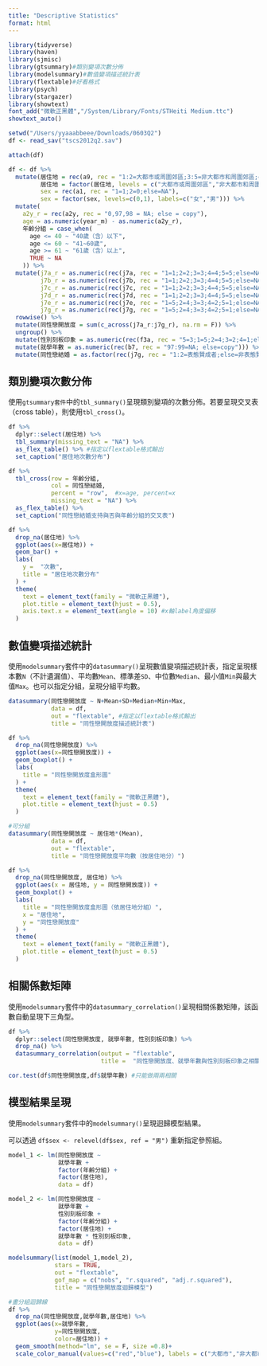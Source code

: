 ```yaml
---
title: "Descriptive Statistics"
format: html
---
```


```r
library(tidyverse)
library(haven)
library(sjmisc)
library(gtsummary)#類別變項次數分佈
library(modelsummary)#數值變項描述統計表
library(flextable)#好看格式
library(psych)
library(stargazer)
library(showtext)
font_add("微軟正黑體","/System/Library/Fonts/STHeiti Medium.ttc")
showtext_auto()

setwd("/Users/yyaaabbeee/Downloads/0603Q2")
df <- read_sav("tscs2012q2.sav")

attach(df)

df <- df %>%
  mutate(居住地 = rec(a9, rec = "1:2=大都市或周圍郊區;3:5=非大都市和周圍郊區;else=NA"),
         居住地 = factor(居住地, levels = c("大都市或周圍郊區","非大都市和周圍郊區")),
         sex = rec(a1, rec = "1=1;2=0;else=NA"),
         sex = factor(sex, levels=c(0,1), labels=c("女","男"))) %>%
  mutate(
    a2y_r = rec(a2y, rec = "0,97,98 = NA; else = copy"),
    age = as.numeric(year_m) - as.numeric(a2y_r),
    年齡分組 = case_when(
      age <= 40 ~ "40歲（含）以下",
      age <= 60 ~ "41~60歲",
      age >= 61 ~ "61歲（含）以上",
      TRUE ~ NA
    )) %>%
  mutate(j7a_r = as.numeric(rec(j7a, rec = "1=1;2=2;3=3;4=4;5=5;else=NA")),
         j7b_r = as.numeric(rec(j7b, rec = "1=1;2=2;3=3;4=4;5=5;else=NA")),
         j7c_r = as.numeric(rec(j7c, rec = "1=1;2=2;3=3;4=4;5=5;else=NA")),
         j7d_r = as.numeric(rec(j7d, rec = "1=1;2=2;3=3;4=4;5=5;else=NA")),
         j7e_r = as.numeric(rec(j7e, rec = "1=5;2=4;3=3;4=2;5=1;else=NA")),
         j7g_r = as.numeric(rec(j7g, rec = "1=5;2=4;3=3;4=2;5=1;else=NA"))) %>%
  rowwise() %>%
  mutate(同性戀開放度 = sum(c_across(j7a_r:j7g_r), na.rm = F)) %>%
  ungroup() %>%
  mutate(性別刻板印象 = as.numeric(rec(f3a, rec = "5=3;1=5;2=4;3=2;4=1;else=NA"))) %>%
  mutate(就學年數 = as.numeric(rec(b7, rec = "97:99=NA; else=copy"))) %>%
  mutate(同性戀結婚 = as.factor(rec(j7g, rec = "1:2=表態贊成者;else=非表態贊成者")))
```

## 類別變項次數分佈

使用`gtsummary套件`中的`tbl_summary()`呈現類別變項的次數分佈。若要呈現交叉表（cross table），則使用`tbl_cross()`。

```r
df %>%
  dplyr::select(居住地) %>%
  tbl_summary(missing_text = "NA") %>%
  as_flex_table() %>% #指定以flextable格式輸出
  set_caption("居住地次數分布")

df %>%
  tbl_cross(row = 年齡分組,
            col = 同性戀結婚,
            percent = "row",  #x=age, percent=x
            missing_text = "NA") %>%
  as_flex_table() %>%
  set_caption("同性戀結婚支持與否與年齡分組的交叉表")

df %>%
  drop_na(居住地) %>%
  ggplot(aes(x=居住地)) +
  geom_bar() +
  labs(
    y =  "次數",
    title = "居住地次數分布"
  ) +
  theme(
    text = element_text(family = "微軟正黑體"),
    plot.title = element_text(hjust = 0.5),
    axis.text.x = element_text(angle = 10) #x軸label角度偏移
  )
```

## 數值變項描述統計

使用`modelsummary`套件中的`datasummary()`呈現數值變項描述統計表，指定呈現樣本數`N`（不計遺漏值）、平均數`Mean`、標準差`SD`、中位數`Median`、最小值`Min`與最大值`Max`。也可以指定分組，呈現分組平均數。

```r
datasummary(同性戀開放度 ~ N+Mean+SD+Median+Min+Max,
            data = df,
            out = "flextable", #指定以flextable格式輸出
            title = "同性戀開放度描述統計表")

df %>%
  drop_na(同性戀開放度) %>%
  ggplot(aes(x=同性戀開放度)) +
  geom_boxplot() +
  labs(
    title = "同性戀開放度盒形圖"
  ) +
  theme(
    text = element_text(family = "微軟正黑體"),
    plot.title = element_text(hjust = 0.5)
  )

#可分組
datasummary(同性戀開放度 ~ 居住地*(Mean),
            data = df,
            out = "flextable",
            title = "同性戀開放度平均數（按居住地分）")

df %>%
  drop_na(同性戀開放度, 居住地) %>%
  ggplot(aes(x = 居住地, y = 同性戀開放度)) +
  geom_boxplot() +
  labs(
    title = "同性戀開放度盒形圖（依居住地分組）",
    x = "居住地",
    y = "同性戀開放度"
  ) +
  theme(
    text = element_text(family = "微軟正黑體"),
    plot.title = element_text(hjust = 0.5)
  )
```

## 相關係數矩陣

使用`modelsummary`套件中的`datasummary_correlation()`呈現相關係數矩陣，該函數自動呈現下三角型。

```r
df %>%
  dplyr::select(同性戀開放度, 就學年數, 性別刻板印象) %>%
  drop_na() %>%
  datasummary_correlation(output = "flextable",
                          title =  "同性戀開放度、就學年數與性別刻板印象之相關矩陣")

cor.test(df$同性戀開放度,df$就學年數) #只能做兩兩相關
```

## 模型結果呈現

使用`modelsummary`套件中的`modelsummary()`呈現迴歸模型結果。

可以透過 `df$sex <- relevel(df$sex, ref = "男")` 重新指定參照組。

```r
model_1 <- lm(同性戀開放度 ~ 
              就學年數 +
              factor(年齡分組) +
              factor(居住地),
              data = df)

model_2 <- lm(同性戀開放度 ~ 
              就學年數 +
              性別刻板印象 +
              factor(年齡分組) +
              factor(居住地) +
              就學年數 * 性別刻板印象,
              data = df)

modelsummary(list(model_1,model_2),
             stars = TRUE,
             out = "flextable",
             gof_map = c("nobs", "r.squared", "adj.r.squared"),
             title = "同性戀開放度迴歸模型") 

#畫分組迴歸線
df %>%
  drop_na(同性戀開放度,就學年數,居住地) %>%
  ggplot(aes(x=就學年數,
             y=同性戀開放度,
             color=居住地)) +
  geom_smooth(method="lm", se = F, size =0.8)+
  scale_color_manual(values=c("red","blue"), labels = c("大都市","非大都市"))
```
